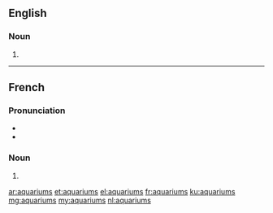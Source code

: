 ==English==

===Noun===
{{head|en|noun plural form}}

# {{plural of|aquarium|lang=en}}

----

==French==

===Pronunciation===

* {{IPA|/a.kwa.ʁjɔm/|lang=fr}}
* {{homophones|lang=fr|aquarium}}

===Noun===
{{head|fr|noun plural form|g=m}}

# {{plural of|aquarium|lang=fr}}

[[ar:aquariums]]
[[et:aquariums]]
[[el:aquariums]]
[[fr:aquariums]]
[[ku:aquariums]]
[[mg:aquariums]]
[[my:aquariums]]
[[nl:aquariums]]